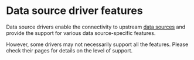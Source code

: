 # Data source driver features

Data source drivers enable the connectivity to upstream [data sources][ref-data-sources]
and provide the support for various data source-specific features.

However, some drivers may not necessarily support all the features. Please check
their pages for details on the level of support.


[ref-data-sources]: /product/configuration/data-sources